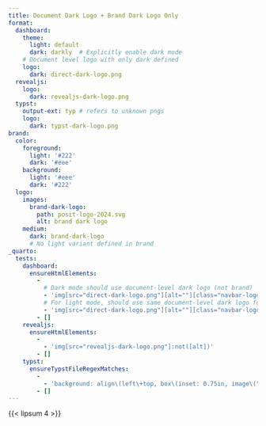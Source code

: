 ```yaml
---
title: Document Dark Logo + Brand Dark Logo Only
format:
  dashboard:
    theme:
      light: default
      dark: darkly  # Explicitly enable dark mode
    # Document level logo with only dark defined
    logo:
      dark: direct-dark-logo.png
  revealjs:
    logo:
      dark: revealjs-dark-logo.png
  typst:
    output-ext: typ # refers to unknown pngs
    logo:
      dark: typst-dark-logo.png
brand:
  color:
    foreground: 
      light: '#222'
      dark: '#eee'
    background:
      light: '#eee'
      dark: '#222'
  logo:
    images:
      brand-dark-logo:
        path: posit-logo-2024.svg
        alt: brand dark logo
    medium:
      dark: brand-dark-logo
      # No light variant defined in brand
_quarto:
  tests:
    dashboard:
      ensureHtmlElements:
        -
          # Dark mode should use document-level dark logo (not brand)
          - 'img[src="direct-dark-logo.png"][alt=""][class="navbar-logo dark-content d-inline-block"]'
          # For light mode, should use same document-level dark logo for fallback
          - 'img[src="direct-dark-logo.png"][alt=""][class="navbar-logo light-content d-inline-block"]'
        - []
    revealjs:
      ensureHtmlElements:
        -
          - 'img[src="revealjs-dark-logo.png"]:not([alt])'
        - []
    typst:
      ensureTypstFileRegexMatches:
        -
          - 'background: align\(left\+top, box\(inset: 0.75in, image\("typst-dark-logo.png", width: 1\.5in\)\)'
        - []
---
```


{{< lipsum 4 >}}
